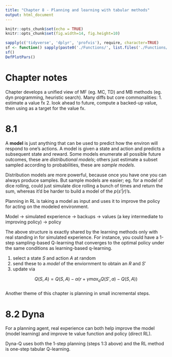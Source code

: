 ```yaml
---
title: "Chapter 8 - Planning and learning with tabular methods"
output: html_document
---
```


```r
knitr::opts_chunk$set(echo = TRUE)
knitr::opts_chunk$set(fig.width=14, fig.height=10)
```


```r
sapply(c('tidyverse', 'dplyr', 'profvis'), require, character=TRUE)
sf <- function() sapply(paste0('./Functions/', list.files('./Functions/')), source)
sf()
DefPlotPars()
```

# Chapter notes  

Chapter develops a unified view of MF (eg. MC, TD) and MB methods (eg. dyn programming, heuristic search). Many diffs but core commonalities: 1. estimate a value fx 2. look ahead to future, compute a backed-up value, then using as a target for the value fx.  

# 8.1  
A **model** is just anything that can be used to predict how the environ will respond to one's actions. A model is given a state and action and predicts a subsequent state and reward. Some models enumerate all possible future outcomes, these are *distributional models*; others just estimate a subset sampled according to probabilities, these are *sample models*.  

Distribution models are more powerful, because once you have one you can always produce samples. But sample models are easier; eg. for a model of dice rolling, could just simulate dice rolling a bunch of times and return the sum, whereas it'd be harder to build a model of the $p(s'|r)$'s.  

Planning in RL is taking a model as input and uses it to improve the policy for acting on the modeled environment.  

Model -> simulated experience -> backups -> values (a key intermediate to improving policy) -> policy  

The above structure is exactly shared by the learning methods only with real standing in for simulated experience. For instance, you could have a 1-step sampling-based Q-learning that converges to the optimal policy under the same conditions as learning-based q-learning. 
 
 1. select a state $S$ and action $A$ at random  
 2. send these to a *model* of the enviornment to obtain an $R$ and $S'$  
 3. update via  
 
 $$Q(S,A) = Q(S,A) - \alpha (r + \gamma  max_a Q(S',a)-Q(S,A))$$  
Another theme of this chapter is planning in small incremental steps. 

# 8.2 Dyna  

For a planning agent, real experience can both help improve the model (model learning) and improve te value function and policy (direct RL). 
 
Dyna-Q uses both the 1-step planning (steps 1:3 above) and the RL method is one-step tabular Q-learning. 











